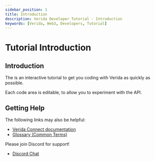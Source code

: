 ```yaml
---
sidebar_position: 1
title: Introduction
description: Verida Developer Tutorial - Introduction
keywords: [Verida, Web3, Developers, Tutorial]
---
```



# Tutorial Introduction

## Introduction

The is an interactive tutorial to get you coding with Verida as quickly as possible.

Each code area is editable, to allow you to experiment with the API.

<ReactPlayer playing={true} loop={true} url='/img/live_editing.webm' />

## Getting Help

The following links may also be helpful:

- [Verida Connect documentation](/single-sign-on-sdk/single-sign-on-sdk.md)
- [Glossary (Common Terms)](glossary.md)

Please join Discord for support!

- [Discord Chat](https://discord.com/invite/qb6vS43)
